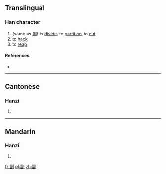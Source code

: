 ==Translingual==

===Han character===
{{Han char|rn=18|rad=刀|as=08|sn=10|four=|canj=女田中弓 (VWLN)|ids=⿰[[甾]][[刂]]}}

# (same as [[劙]]) to [[divide]], to [[partition]], to [[cut]]
# to [[hack]]
# to [[reap]]

====References====
* {{Han ref|kx=0141.340|hdz=10347.060|uh=34EF|ud=13551}}

----

==Cantonese==

===Hanzi===
{{yue-hanzi|jyut=[[lei4]]|y=lei4}}

# {{defn|lang=yue|sort=刀08}}

----

==Mandarin==

===Hanzi===
{{cmn-hanzi|pin=[[lí]] ([[li2]])|wg=li<sup>2</sup>}}

# {{defn|lang=cmn|sort=刀08}}

[[fr:㓯]]
[[pl:㓯]]
[[zh:㓯]]